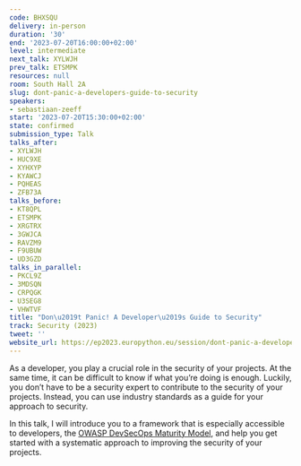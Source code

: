 ```yaml
---
code: BHXSQU
delivery: in-person
duration: '30'
end: '2023-07-20T16:00:00+02:00'
level: intermediate
next_talk: XYLWJH
prev_talk: ETSMPK
resources: null
room: South Hall 2A
slug: dont-panic-a-developers-guide-to-security
speakers:
- sebastiaan-zeeff
start: '2023-07-20T15:30:00+02:00'
state: confirmed
submission_type: Talk
talks_after:
- XYLWJH
- HUC9XE
- XYHXYP
- KYAWCJ
- PQHEAS
- ZFB73A
talks_before:
- KT8QPL
- ETSMPK
- XRGTRX
- 3GWJCA
- RAVZM9
- F9UBUW
- UD3GZD
talks_in_parallel:
- PKCL9Z
- 3MDSQN
- CRPQGK
- U3SEG8
- VHWTVF
title: "Don\u2019t Panic! A Developer\u2019s Guide to Security"
track: Security (2023)
tweet: ''
website_url: https://ep2023.europython.eu/session/dont-panic-a-developers-guide-to-security
---
```


As a developer, you play a crucial role in the security of your projects. At the same time, it can be difficult to know if what you’re doing is enough. Luckily, you don’t have to be a security expert to contribute to the security of your projects. Instead, you can use industry standards as a guide for your approach to security.

In this talk, I will introduce you to a framework that is especially accessible to developers, the [OWASP DevSecOps Maturity Model](https://owasp.org/www-project-devsecops-maturity-model/), and help you get started with a systematic approach to improving the security of your projects.
